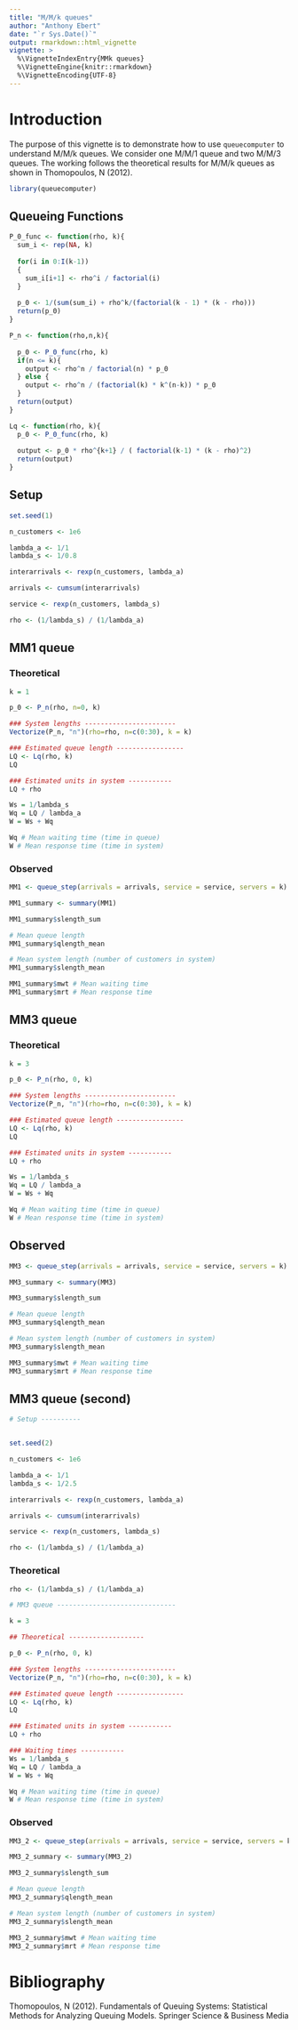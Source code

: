 ---
title: "M/M/k queues"
author: "Anthony Ebert"
date: "`r Sys.Date()`"
output: rmarkdown::html_vignette
vignette: >
  %\VignetteIndexEntry{MMk queues}
  %\VignetteEngine{knitr::rmarkdown}
  %\VignetteEncoding{UTF-8}
---

# Introduction

The purpose of this vignette is to demonstrate how to use `queuecomputer` to understand M/M/k queues. We consider one M/M/1 queue and two M/M/3 queues. The working follows the theoretical results for M/M/k queues as shown in Thomopoulos, N (2012). 

```{r}
library(queuecomputer)
```

## Queueing Functions

```{r}

P_0_func <- function(rho, k){
  sum_i <- rep(NA, k)
  
  for(i in 0:I(k-1))
  {
    sum_i[i+1] <- rho^i / factorial(i)
  }
  
  p_0 <- 1/(sum(sum_i) + rho^k/(factorial(k - 1) * (k - rho)))
  return(p_0)
}

P_n <- function(rho,n,k){
  
  p_0 <- P_0_func(rho, k)
  if(n <= k){
    output <- rho^n / factorial(n) * p_0
  } else {
    output <- rho^n / (factorial(k) * k^(n-k)) * p_0
  }
  return(output)
}

Lq <- function(rho, k){
  p_0 <- P_0_func(rho, k)
  
  output <- p_0 * rho^{k+1} / ( factorial(k-1) * (k - rho)^2)
  return(output)
}

```

## Setup

```{r}

set.seed(1)

n_customers <- 1e6

lambda_a <- 1/1
lambda_s <- 1/0.8

interarrivals <- rexp(n_customers, lambda_a)

arrivals <- cumsum(interarrivals)

service <- rexp(n_customers, lambda_s)

rho <- (1/lambda_s) / (1/lambda_a)
```

## MM1 queue

### Theoretical

```{r}

k = 1

p_0 <- P_n(rho, n=0, k)

### System lengths -----------------------
Vectorize(P_n, "n")(rho=rho, n=c(0:30), k = k)

### Estimated queue length -----------------
LQ <- Lq(rho, k)
LQ

### Estimated units in system -----------
LQ + rho

Ws = 1/lambda_s
Wq = LQ / lambda_a
W = Ws + Wq

Wq # Mean waiting time (time in queue)
W # Mean response time (time in system)

```

### Observed

```{r}

MM1 <- queue_step(arrivals = arrivals, service = service, servers = k)

MM1_summary <- summary(MM1)

MM1_summary$slength_sum

# Mean queue length
MM1_summary$qlength_mean

# Mean system length (number of customers in system)
MM1_summary$slength_mean

MM1_summary$mwt # Mean waiting time
MM1_summary$mrt # Mean response time
```

## MM3 queue 

### Theoretical

```{r}

k = 3

p_0 <- P_n(rho, 0, k)

### System lengths -----------------------
Vectorize(P_n, "n")(rho=rho, n=c(0:30), k = k)

### Estimated queue length -----------------
LQ <- Lq(rho, k)
LQ

### Estimated units in system -----------
LQ + rho

Ws = 1/lambda_s
Wq = LQ / lambda_a
W = Ws + Wq

Wq # Mean waiting time (time in queue)
W # Mean response time (time in system)

```

## Observed

```{r}


MM3 <- queue_step(arrivals = arrivals, service = service, servers = k)

MM3_summary <- summary(MM3)

MM3_summary$slength_sum

# Mean queue length
MM3_summary$qlength_mean

# Mean system length (number of customers in system)
MM3_summary$slength_mean

MM3_summary$mwt # Mean waiting time
MM3_summary$mrt # Mean response time

```

## MM3 queue (second)

```{r}

# Setup ----------


set.seed(2)

n_customers <- 1e6

lambda_a <- 1/1
lambda_s <- 1/2.5

interarrivals <- rexp(n_customers, lambda_a)

arrivals <- cumsum(interarrivals)

service <- rexp(n_customers, lambda_s)

rho <- (1/lambda_s) / (1/lambda_a)

```

### Theoretical

```{r}

rho <- (1/lambda_s) / (1/lambda_a)

# MM3 queue ------------------------------

k = 3

## Theoretical -------------------

p_0 <- P_n(rho, 0, k)

### System lengths -----------------------
Vectorize(P_n, "n")(rho=rho, n=c(0:30), k = k)

### Estimated queue length -----------------
LQ <- Lq(rho, k)
LQ

### Estimated units in system -----------
LQ + rho

### Waiting times -----------
Ws = 1/lambda_s
Wq = LQ / lambda_a
W = Ws + Wq

Wq # Mean waiting time (time in queue)
W # Mean response time (time in system)

```

### Observed

```{r}


MM3_2 <- queue_step(arrivals = arrivals, service = service, servers = k)

MM3_2_summary <- summary(MM3_2)

MM3_2_summary$slength_sum

# Mean queue length
MM3_2_summary$qlength_mean

# Mean system length (number of customers in system)
MM3_2_summary$slength_mean

MM3_2_summary$mwt # Mean waiting time
MM3_2_summary$mrt # Mean response time
```

# Bibliography

Thomopoulos, N (2012). Fundamentals of Queuing Systems: Statistical Methods for Analyzing Queuing Models. Springer Science \& Business Media

